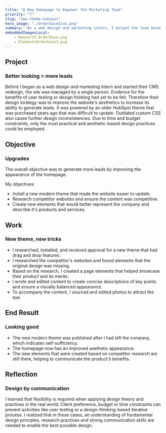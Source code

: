 ```yaml
---
title: "A New Homepage to Empower the Marketing Team"
priority: "7"
slug: "new-theme-hubspot"
hero_image: "./OrderEaseIcon.png"
summary: "As a web design and marketing intern, I helped the team become self-sufficient by updating their Hubspot CMS theme. They became able to publish page elements themselves."
embeddedImagesLocal:
    - Research-OrderEase.png
    - ElementsOrderEase3.png
---
```





## Project
### Better looking = more leads
<SectionSummary
    summary="A determined start up wanted to improve their website's ability to generate leads by hiring an intern to improve it's appearance."
 />
Before I began as a web design and marketing intern and started their CMS redesign, the site was managed by a single person. Evidence for the benefits of user testing or design thinking had yet to be felt. Therefore their design strategy was to improve the website's aesthetics to increase its ability to generate leads. It was powered by an older HubSpot theme that was purchased years ago that was difficult to update. Outdated custom CSS also cause further design inconsistencies. Due to time and budget constraints, only the most practical and aesthetic-based design practices could be employed.

## Objective
### Upgrades
<SectionSummary
    summary="Modernize the website's appearance, make its content competitive to generate more leads, and improve self sufficiency."
 />
The overall objective was to generate more leads by improving the appearance of the homepage.

My objectives:
- Install a new modern theme that made the website easier to update.
- Research competitor websites and ensure the content was competitive.
- Create new elements that would better represent the company and describe it's products and services.


## Work
### New theme, new tricks
<SectionSummary
    summary="I installed a new theme, completed competitor website analysis, then developed elements with balanced content."
 />
- I researched, installed, and recieved approval for a new theme that had drag and drop features.
- I researched the competitor's websites and found elements that the original design was missing. 
- Based on the research, I created a page elements that helped showcase their product and its merits.
- I wrote and edited content to create concise descriptions of key points and ensure a visually balanced appearance.
- To accompany the content, I sourced and edited photos to attract the eye.

<ImgWithCaption
    data={props.data.mdx.frontmatter.embeddedImagesLocal}
    imgName="Research-OrderEase"
    caption="To find direction for the elements I would design in the new theme, I completed an analysis of four competitors. I presented my findings and recieved the approval to begin desiging the elements."
    dropShadow={true}
 />

## End Result
### Looking good
<SectionSummary
    summary="A new theme improved aesthetics, competitiveness and self-sufficiency."
 />
- The new modern theme was published after I had left the company, which indicates self-sufficiency.
- The homepage now has an improved asethetic appearance.
- The new elements that were created based on competitor research are still there, helping to communicate the product's benefits.


<ImgWithCaption
    data={props.data.mdx.frontmatter.embeddedImagesLocal}
    imgName="ElementsOrderEase3"
    caption="Based on the previous research, I was able to create these elements in the new theme. Many are still used today on www.orderease.com."
    dropShadow={false}
 />
## Reflection
### Design by communication
<SectionSummary
    summary="Flexibility in design techniques helps solve real world problems that often have constraints."
 />
I learned that flexibility is required when applying design theory and practices in the real world. Client preference, budget or time constraints can prevent activities like user testing or a design-thinking-based iterative process. I realized that in these cases, an understanding of fundamental design princples, research practices and strong communication skills are needed to enable the best possible design.


